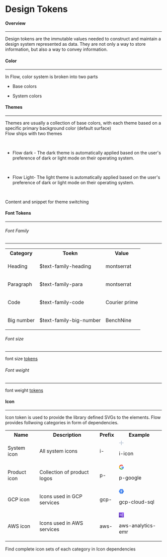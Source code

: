 
<Meta title="Foundation/Design Tokens/Overview" />

<h1 class="margin-btm-44">Design Tokens</h1>
<h4 class="margin-tp-36 margin-btm-8">Overview</h4>
<hr class="margin-btm-24" />
<p class="margin-btm-24">
  Design tokens are the immutable values needed to construct and maintain a design system
  represented as data. They are not only a way to store information, but also a way to convey
  information.
</p>

<h4 class="margin-tp-36 margin-btm-8">Color</h4>
<hr class="margin-btm-24" />
<div class="margin-btm-24">
  In Flow, color system is broken into two parts
  <ul>
    <li>
      <p>
        <a>Base colors</a>
      </p>
    </li>
    <li>
      <p>
        <a>System colors</a>
      </p>
    </li>
  </ul>
</div>

<h4 class="margin-tp-36 margin-btm-8">Themes</h4>
<hr class="margin-btm-24" />
<div class="margin-btm-24">
  <p>
    Themes are usually a collection of base colors, with each theme based on a specific primary
    background color (default surface)
    <br />
    Flow ships with two themes
  </p>
  <br />
  <ul>
    <li>
      <p>
        Flow dark - The dark theme is automatically applied based on the user's preference of dark
        or light mode on their operating system.
      </p>
    </li>
    <br />
    <li>
      <p>
        Flow Light- The light theme is automatically applied based on the user's preference of dark
        or light mode on their operating system.
      </p>
    </li>
    <br />
  </ul>
  <p>Content and snippet for theme switching</p>
</div>

<h4 class="margin-tp-36 margin-btm-8">Font Tokens</h4>
<hr class="margin-btm-24" />
<h6 class="margin-btm-8">Font Family</h6>
<hr class="margin-btm-8" />
<table class="custom-color-table">
  <tbody>
    <tr>
      <th>Category</th>
      <th>Toekn</th>
      <th>Value</th>
    </tr>
    <tr>
      <td>
            <p class="text-default">Heading</p>
      </td>
      <td>
            <p class="text-secondary">$text-family-heading</p>
      </td>
      <td>
            <p class="text-secondary">montserrat</p>
      </td>
    </tr>
        <tr>
      <td>
            <p class="text-default">Paragraph</p>
      </td>
      <td>
            <p class="text-secondary">$text-family-para</p>
      </td>
      <td>
            <p class="text-secondary">montserrat</p>
      </td>
    </tr>
      <tr>
      <td>
            <p class="text-default">Code</p>
      </td>
      <td>
            <p class="text-secondary">$text-family-code</p>
      </td>
      <td>
            <p class="text-secondary">Courier prime</p>
      </td>
    </tr>
          <tr>
      <td>
            <p class="text-default">Big number</p>
      </td>
      <td>
            <p class="text-secondary">$text-family-big-number</p>
      </td>
      <td>
            <p class="text-secondary">BenchNine</p>
      </td>
    </tr>

  </tbody>
</table>

<h6 class="margin-tp-36 margin-btm-8">Font size</h6>
<hr class="margin-btm-24" />
<p class="margin-btm-24">
  font size <u>tokens</u>
</p>

<h6 class="margin-tp-36 margin-btm-8">Font weight</h6>
<hr class="margin-btm-24" />
<p class="margin-btm-24">
  font weight <u>tokens</u>
</p>

<h4 class="margin-tp-36 margin-btm-8">Icon</h4>
<hr class="margin-btm-24" />
<p class="margin-btm-24">
  Icon token is used to provide the library defined SVGs to the elements. Flow provides follwoing
  categories in form of dependencies.
</p>

<table class="custom-color-table">
  <tbody>
    <tr>
      <th>Name</th>
      <th>Description</th>
      <th>Prefix</th>
      <th>Example</th>
    </tr>
    <tr>
      <td>
        <p class="text-default">System icon</p>
      </td>
      <td>
        <p class="text-secondary">All system icons</p>
      </td>
      <td>
        <p class="text-secondary font-wt-700">i-</p>
      </td>
      <td>
        <div class="custom-table-flex">
          <svg
            width="16"
            height="16"
            viewBox="0 0 16 16"
            fill="none"
            xmlns="http://www.w3.org/2000/svg"
          >
            <path
              fill-rule="evenodd"
              clip-rule="evenodd"
              d="M8.00008 0.666504C8.57866 0.666504 9.0477 1.13554 9.0477 1.71412V6.95222H14.2858C14.8644 6.95222 15.3334 7.42125 15.3334 7.99984C15.3334 8.57842 14.8644 9.04746 14.2858 9.04746H9.0477V14.2856C9.0477 14.8641 8.57866 15.3332 8.00008 15.3332C7.4215 15.3332 6.95246 14.8641 6.95246 14.2856V9.04746H1.71437C1.13578 9.04746 0.666748 8.57842 0.666748 7.99984C0.666748 7.42125 1.13578 6.95222 1.71437 6.95222L6.95246 6.95222V1.71412C6.95246 1.13554 7.4215 0.666504 8.00008 0.666504Z"
              fill="#BFCAD9"
            />
          </svg>
          <div class="margin-lt-10">
            <p class="text-secondary">i-icon</p>
          </div>
        </div>
      </td>
    </tr>
    <tr>
      <td>
        <p class="text-default">Product icon</p>
      </td>
      <td>
        <p class="text-secondary">Collection of product logos</p>
      </td>
      <td>
        <p class="text-secondary font-wt-700">p-</p>
      </td>
      <td>
        <div class="custom-table-flex">
          <svg
            width="16"
            height="16"
            viewBox="0 0 16 16"
            fill="none"
            xmlns="http://www.w3.org/2000/svg"
          >
            <g clip-path="url(#clip0_53_9029)">
              <path
                d="M15.5133 8.17343C15.5144 7.64379 15.454 7.11581 15.3333 6.6001H8.15332V9.44676H12.38C12.2996 9.94533 12.1194 10.4225 11.8502 10.8498C11.581 11.2771 11.2283 11.6457 10.8133 11.9334V12.0334L13.0867 13.7934H13.2467C13.9997 13.0663 14.5918 12.1891 14.9845 11.2188C15.3773 10.2484 15.562 9.20635 15.5267 8.1601"
                fill="#4285F4"
              />
              <path
                d="M8.15325 15.6665C10.0217 15.7166 11.8388 15.0513 13.2333 13.8065L10.8133 11.9332C10.0263 12.4612 9.09376 12.7293 8.14659 12.6998C7.17694 12.6951 6.2335 12.3846 5.45066 11.8124C4.66781 11.2402 4.08547 10.4356 3.78659 9.51318H3.69325L1.33325 11.3332V11.4198C1.96473 12.6903 2.9369 13.7601 4.14121 14.51C5.34552 15.2599 6.73457 15.6603 8.15325 15.6665"
                fill="#34A853"
              />
              <path
                d="M3.7933 9.51335C3.62184 9.0272 3.53393 8.51552 3.5333 8.00002C3.53604 7.48579 3.61927 6.97517 3.77997 6.48669V6.38002L1.37997 4.52002L1.3333 4.56002C0.794268 5.62661 0.513428 6.80495 0.513428 8.00002C0.513428 9.19508 0.794268 10.3734 1.3333 11.44L3.81997 9.51335"
                fill="#FBBC05"
              />
              <path
                d="M8.15325 3.33311C9.2523 3.3155 10.3155 3.72405 11.1199 4.47311L13.2799 2.35978C11.8932 1.0565 10.0562 0.339868 8.15325 0.359779C6.73945 0.361615 5.3538 0.755032 4.14996 1.49639C2.94613 2.23776 1.97118 3.29809 1.33325 4.55978L3.77992 6.48645C4.09303 5.57295 4.68183 4.77908 5.46512 4.2143C6.24841 3.64952 7.18762 3.34164 8.15325 3.33311Z"
                fill="#EB4335"
              />
            </g>
            <defs>
              <clipPath id="clip0_53_9029">
                <rect width="16" height="16" fill="white" />
              </clipPath>
            </defs>
          </svg>
          <div class="margin-lt-10">
            <p class="text-secondary">p-google</p>
          </div>
        </div>
      </td>
    </tr>
    <tr>
      <td>
        <p class="text-default">GCP icon</p>
      </td>
      <td>
        <p class="text-secondary">Icons used in GCP services</p>
      </td>
      <td>
        <p class="text-secondary font-wt-700">gcp-</p>
      </td>
      <td>
        <div class="custom-table-flex">
          <svg
            width="16"
            height="16"
            viewBox="0 0 16 16"
            fill="none"
            xmlns="http://www.w3.org/2000/svg"
          >
            <g clip-path="url(#clip0_53_9036)">
              <path
                d="M15.8088 7.265L12.5213 1.5475C12.3977 1.32826 12.2189 1.14511 12.0027 1.01619C11.7866 0.887274 11.5405 0.817059 11.2888 0.8125H4.71255C4.46087 0.816935 4.21472 0.887098 3.99852 1.01603C3.78232 1.14496 3.60359 1.32817 3.48005 1.5475L0.191302 7.25C0.0662805 7.46755 0.000488281 7.71408 0.000488281 7.965C0.000488281 8.21592 0.0662805 8.46245 0.191302 8.68L3.4788 14.43C3.60111 14.6524 3.7789 14.8394 3.99487 14.9728C4.21084 15.1062 4.45765 15.1815 4.7113 15.1912H11.2876C11.5412 15.1825 11.7882 15.1082 12.0044 14.9754C12.2207 14.8426 12.3988 14.656 12.5213 14.4338L15.8088 8.71625C15.9347 8.49514 16.0009 8.24507 16.0009 7.99062C16.0009 7.73618 15.9347 7.48611 15.8088 7.265Z"
                fill="#4285F4"
              />
              <path
                opacity="0.07"
                d="M10.5 5.735L8.08375 4.90625L5.52625 6.83875L7.125 8.4375L5.52125 8.59375L7.02125 10.0938L5.5 10.2812L10.4087 15.1875H11.2837C11.5374 15.1788 11.7844 15.1044 12.0006 14.9716C12.2169 14.8389 12.395 14.6522 12.5175 14.43L14.9525 10.195L10.5 5.735Z"
                fill="black"
              />
              <path
                d="M8 4.27881L5.5 5.72256V6.83881L8 8.28131L10.5 6.83881V5.72256L8 4.27881ZM9.49375 6.26381L8 7.12506L6.5075 6.26381L8 5.40131L9.4925 6.26256L9.49375 6.26381Z"
                fill="white"
              />
              <path
                d="M5.5 7.46875V8.585L8 10.0288L10.5 8.585V7.46875L8 8.9125L5.5 7.46875Z"
                fill="white"
              />
              <path
                d="M5.5 9.16113V10.2774L8 11.7211L10.5 10.2774V9.16113L8 10.6049L5.5 9.16113Z"
                fill="white"
              />
            </g>
            <defs>
              <clipPath id="clip0_53_9036">
                <rect width="16" height="16" fill="white" />
              </clipPath>
            </defs>
          </svg>
          <div class="margin-lt-10">
            <p class="text-secondary">gcp-cloud-sql</p>
          </div>
        </div>
      </td>
    </tr>
    <tr>
      <td>
        <p class="text-default">AWS icon</p>
      </td>
      <td>
        <p class="text-secondary">Icons used in AWS services</p>
      </td>
      <td>
        <p class="text-secondary font-wt-700">aws-</p>
      </td>
      <td>
        <div class="custom-table-flex">
          <svg
            width="16"
            height="16"
            viewBox="0 0 16 16"
            fill="none"
            xmlns="http://www.w3.org/2000/svg"
          >
            <g clip-path="url(#clip0_53_9043)">
              <path d="M16 0H0V16H16V0Z" fill="url(#paint0_linear_53_9043)" />
              <path
                fill-rule="evenodd"
                clip-rule="evenodd"
                d="M11.0001 10.6665C10.4487 10.6665 10.0001 11.1152 10.0001 11.6665C10.0001 12.2178 10.4487 12.6665 11.0001 12.6665C11.5514 12.6665 12.0001 12.2178 12.0001 11.6665C12.0001 11.1152 11.5514 10.6665 11.0001 10.6665ZM9.79541 10.5205C10.0587 10.2438 10.4154 10.0638 10.8154 10.0185L11.1874 5.92117C10.9241 5.84184 10.6847 5.70517 10.4941 5.51517L8.32075 6.9645C8.53475 7.3765 8.66675 7.83784 8.66675 8.33317C8.66675 8.79784 8.55141 9.2325 8.36208 9.62517L9.79541 10.5205ZM8.00008 8.33317C8.00008 7.0465 6.95341 5.99984 5.66675 5.99984C4.38008 5.99984 3.33341 7.0465 3.33341 8.33317C3.33341 9.61984 4.38008 10.6665 5.66675 10.6665C6.95341 10.6665 8.00008 9.61984 8.00008 8.33317ZM10.6667 4.33317C10.6667 4.8845 11.1154 5.33317 11.6667 5.33317C12.2181 5.33317 12.6667 4.8845 12.6667 4.33317C12.6667 3.78184 12.2181 3.33317 11.6667 3.33317C11.1154 3.33317 10.6667 3.78184 10.6667 4.33317ZM11.8514 5.98117L11.4794 10.0785C12.1641 10.2858 12.6667 10.9152 12.6667 11.6665C12.6667 12.5852 11.9194 13.3332 11.0001 13.3332C10.0807 13.3332 9.33341 12.5852 9.33341 11.6665C9.33341 11.4618 9.37541 11.2678 9.44341 11.0865L8.00608 10.1885C7.45608 10.8805 6.61741 11.3332 5.66675 11.3332C4.01275 11.3332 2.66675 9.98717 2.66675 8.33317C2.66675 6.67917 4.01275 5.33317 5.66675 5.33317C6.58608 5.33317 7.39941 5.75717 7.95008 6.4105L10.1254 4.9605C10.0454 4.7665 10.0001 4.55517 10.0001 4.33317C10.0001 3.4145 10.7474 2.6665 11.6667 2.6665C12.5861 2.6665 13.3334 3.4145 13.3334 4.33317C13.3334 5.1885 12.6827 5.88784 11.8514 5.98117ZM6.00008 7.99984H6.66675V8.6665H6.00008V9.33317H5.33341V8.6665H4.66675V7.99984H5.33341V7.33317H6.00008V7.99984Z"
                fill="white"
              />
            </g>
            <defs>
              <linearGradient
                id="paint0_linear_53_9043"
                x1="0"
                y1="16"
                x2="16"
                y2="0"
                gradientUnits="userSpaceOnUse"
              >
                <stop stop-color="#4D27A8" />
                <stop offset="1" stop-color="#A166FF" />
              </linearGradient>
              <clipPath id="clip0_53_9043">
                <rect width="16" height="16" fill="white" />
              </clipPath>
            </defs>
          </svg>
          <div class="margin-lt-10">
            <p class="text-secondary">aws-analytics-emr</p>
          </div>
        </div>
      </td>
    </tr>
  </tbody>
</table>

<p class="margin-tp-36">
  Find complete icon sets of each category in <a>Icon dependencies</a>
</p>
